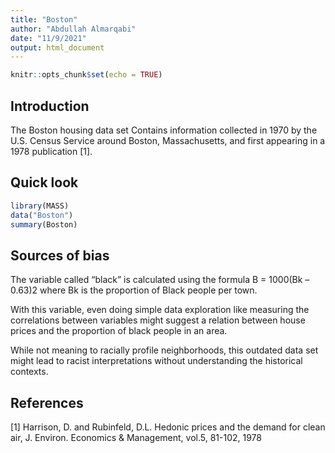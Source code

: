 ```yaml
---
title: "Boston"
author: "Abdullah Almarqabi"
date: "11/9/2021"
output: html_document
---
```


```r
knitr::opts_chunk$set(echo = TRUE)
```

## Introduction

The Boston housing data set Contains information collected in 1970 by the U.S. Census Service around Boston, Massachusetts, and first appearing in a 1978 publication [1].


## Quick look


```r
library(MASS)
data("Boston")
summary(Boston)
```

## Sources of bias

The variable called "black" is calculated using the formula  B = 1000(Bk – 0.63)2 where Bk is the proportion of Black people per town.

With this variable, even doing simple data exploration like measuring the correlations between variables might suggest a relation between house prices and the proportion of black people in an area.

While not meaning to racially profile neighborhoods, this outdated data set might lead to racist interpretations without understanding the historical contexts.



## References


[1] Harrison, D. and Rubinfeld, D.L. Hedonic prices and the demand for clean air, J. Environ. Economics & Management, vol.5, 81-102, 1978




